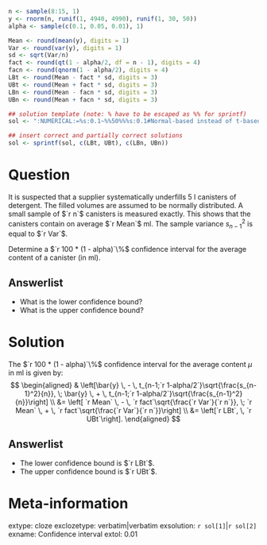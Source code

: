 ```r
n <- sample(8:15, 1)
y <- rnorm(n, runif(1, 4940, 4990), runif(1, 30, 50))
alpha <- sample(c(0.1, 0.05, 0.01), 1)

Mean <- round(mean(y), digits = 1)
Var <- round(var(y), digits = 1)
sd <- sqrt(Var/n)
fact <- round(qt(1 - alpha/2, df = n - 1), digits = 4)
facn <- round(qnorm(1 - alpha/2), digits = 4)
LBt <- round(Mean - fact * sd, digits = 3)
UBt <- round(Mean + fact * sd, digits = 3)
LBn <- round(Mean - facn * sd, digits = 3)
UBn <- round(Mean + facn * sd, digits = 3)

## solution template (note: % have to be escaped as %% for sprintf)
sol <- ":NUMERICAL:=%s:0.1~%%50%%%s:0.1#Normal-based instead of t-based interval; for small samples, intervals based on the normal approximation are too narrow."

## insert correct and partially correct solutions
sol <- sprintf(sol, c(LBt, UBt), c(LBn, UBn))
```

Question
========
It is suspected that a supplier systematically underfills 5 l canisters of detergent.
The filled volumes are assumed to be normally distributed. A small sample of $`r n`$
canisters is measured exactly. This shows that the canisters contain on average
$`r Mean`$ ml. The sample variance $s^2_{n-1}$ is equal to $`r Var`$.

Determine a $`r 100 * (1 - alpha)`\%$ confidence interval for the average content of
a canister (in ml).

Answerlist
----------
* What is the lower confidence bound?
* What is the upper confidence bound?

Solution
========
The $`r 100 * (1 - alpha)`\%$ confidence interval for the average content $\mu$ in ml is
given by:
$$
\begin{aligned}
& \left[\bar{y} \, - \, t_{n-1;`r 1-alpha/2`}\sqrt{\frac{s_{n-1}^2}{n}}, \;
  \bar{y} \, + \, t_{n-1;`r 1-alpha/2`}\sqrt{\frac{s_{n-1}^2}{n}}\right] \\
&= \left[ `r Mean` \, - \, `r fact`\sqrt{\frac{`r Var`}{`r n`}}, \;
          `r Mean` \, + \, `r fact`\sqrt{\frac{`r Var`}{`r n`}}\right] \\
&= \left[`r LBt`, \, `r UBt`\right].
\end{aligned}
$$

Answerlist
----------
* The lower confidence bound is $`r LBt`$.
* The upper confidence bound is $`r UBt`$.


Meta-information
============
extype: cloze
exclozetype: verbatim|verbatim
exsolution: `r sol[1]`|`r sol[2]`
exname: Confidence interval
extol: 0.01
